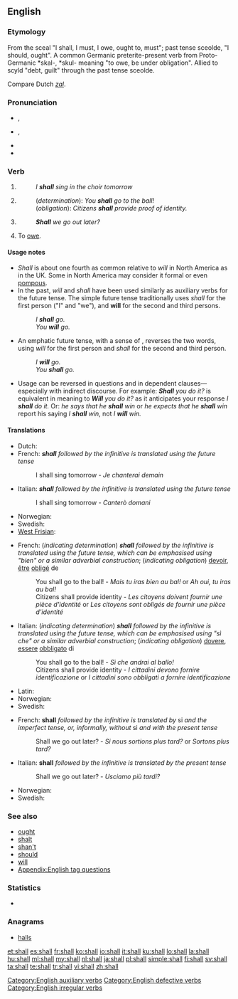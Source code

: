 ==English==

===Etymology===
From the {{etyl|ang|-}} sceal "I shall, I must, I owe, ought to, must"; past tense sceolde, "I should, ought". A common Germanic preterite-present verb from Proto-Germanic *skal-, *skul- meaning "to owe, be under obligation". Allied to {{etyl|ang|-}} scyld "debt, guilt" through the past tense sceolde.

Compare Dutch ''[[zal]]''.

===Pronunciation===
* {{a|stressed}} {{IPA|/ˈʃæl/}}, {{SAMPA|/"S{l/}}
* {{a|unstressed}} {{IPA|/ʃəl/}}, {{SAMPA|/S@l/}}
* {{audio|en-us-shall.ogg|Audio (US)}}
* {{rhymes|æl}}

===Verb===
{{wikipedia}}
{{en-verb|inf= - |shall|-|should|-}}

# {{context|modal auxiliary verb|defective}} {{non-gloss definition|Used before a verb to indicate the simple future tense, particularly in the first person singular or plural.}}
#: ''I '''shall''' sing in the choir tomorrow''
# {{non-gloss definition|Used similarly to indicate determination or obligation, particularly in the second and third persons singular and plural.}}
#: (''determination''): ''You '''shall''' go to the ball!''
#: (''obligation''): ''Citizens '''shall''' provide proof of identity.''
# {{non-gloss definition|Used in questions to suggest a possible future action.}}
#: '''''Shall''' we go out later?''
# {{obsolete}} To [[owe]].
{{rfex}}

====Usage notes====
* ''Shall'' is about one fourth as common relative to ''will'' in North America as in the UK. Some in North America may consider it formal or even [[pompous]].
* In the past, ''will'' and ''shall'' have been used similarly as auxiliary verbs for the future tense. The simple future tense traditionally uses ''shall'' for the first person ("I" and "we"), and '''will''' for the second and third persons.
*: ''I '''shall''' go.''
*: ''You '''will''' go.''
* An emphatic future tense, with a sense of {{term|must}}, reverses the two words, using ''will'' for the first person and ''shall'' for the second and third person.
*: ''I '''will''' go.''
*: ''You '''shall''' go.''
* Usage can be reversed in questions and in dependent clauses&mdash;especially with indirect discourse. For example: '''''Shall''' you do it?'' is equivalent in meaning to '''''Will''' you do it?'' as it anticipates your response ''I '''shall''' do it.'' Or: ''he says that he '''shall''' win'' or ''he expects that he '''shall''' win'' report his saying ''I '''shall''' win'', not ''I '''will''' win.''

====Translations====
{{trans-top|indicating the simple future tense}}
* Dutch: {{t+|nl|zullen}}
* French: '''''shall''' followed by the infinitive is translated using the future tense''
*: I shall sing tomorrow - ''Je chanterai demain''
* Italian: '''''shall''' followed by the infinitive is translated using the future tense''
*: I shall sing tomorrow - ''Canterò domani''
{{trans-mid}}
* Norwegian: {{t+|no|skulle}}
* Swedish: {{t|sv|skola}}
* [[West Frisian]]: {{t-|fy|sille|xs=West Frisian}}
{{trans-bottom}}

{{trans-top|indicating determination or obligation}}
* French: (''indicating determination'') '''''shall''' followed by the infinitive is translated using the future tense, which can be emphasised using "bien" or a similar adverbial construction''; (''indicating obligation'') [[devoir]], [[être]] [[obliger|obligé]] de
*: You shall go to the ball! - ''Mais tu iras bien au bal!'' or ''Ah oui, tu iras au bal!''
*: Citizens shall provide identity - ''Les citoyens doivent fournir une pièce d'identité'' or ''Les citoyens sont obligés de fournir une pièce d'identité''
* Italian: (''indicating determination'') '''''shall''' followed by the infinitive is translated using the future tense, which can be emphasised using "sì che" or a similar adverbial construction''; (''indicating obligation'') [[dovere]], [[essere]] [[obbligare|obbligato]] di
*: You shall go to the ball! - ''Sì che andrai al ballo!''
*: Citizens shall provide identity - ''I cittadini devono fornire identificazione'' or ''I cittadini sono obbligati a fornire identificazione''
{{trans-mid}}
* Latin: {{t|la|debeo}}
* Norwegian: {{t+|no|skulle}}
* Swedish: {{t|sv|borde}}
{{trans-bottom}}

{{trans-top|in questions to suggest a possible future action}}
* French: '''shall''' ''followed by the infinitive is translated by'' si ''and the imperfect tense, or, informally, without'' si ''and with the present tense''
*: Shall we go out later? - ''Si nous sortions plus tard?'' or ''Sortons plus tard?''
{{trans-mid}}
* Italian: '''shall''' ''followed by the infinitive is translated by the present tense''
*: Shall we go out later? - ''Usciamo più tardi?''
* Norwegian: {{t+|no|skulle}}
* Swedish: {{t|sv|ska}}
{{trans-bottom}}

===See also===
* [[ought]]
* [[shalt]]
* [[shan't]]
* [[should]]
* [[will]]
* [[Appendix:English tag questions]]

===Statistics===
* {{rank|down|good|never|100|shall|most|where|those}}

===Anagrams===
* [[halls#English|halls]]

[[Category:English auxiliary verbs]]
[[Category:English defective verbs]]
[[Category:English irregular verbs]]

[[et:shall]]
[[es:shall]]
[[fr:shall]]
[[ko:shall]]
[[io:shall]]
[[it:shall]]
[[ku:shall]]
[[lo:shall]]
[[la:shall]]
[[hu:shall]]
[[ml:shall]]
[[my:shall]]
[[nl:shall]]
[[ja:shall]]
[[pl:shall]]
[[simple:shall]]
[[fi:shall]]
[[sv:shall]]
[[ta:shall]]
[[te:shall]]
[[tr:shall]]
[[vi:shall]]
[[zh:shall]]